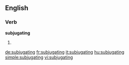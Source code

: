 ==English==

===Verb===
'''subjugating'''

# {{present participle of|[[subjugate]]}}

[[de:subjugating]]
[[fr:subjugating]]
[[it:subjugating]]
[[hu:subjugating]]
[[simple:subjugating]]
[[vi:subjugating]]